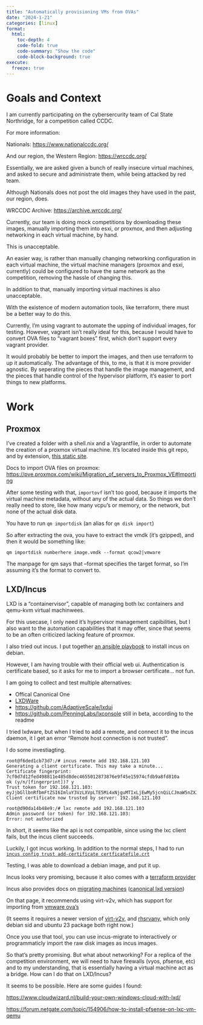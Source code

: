 ```yaml
---
title: "Automatically provisioning VMs from OVAs"
date: "2024-1-21"
categories: [linux]
format:
  html:
    toc-depth: 4
    code-fold: true
    code-summary: "Show the code"
    code-block-background: true
execute:
  freeze: true
---
```


# Goals and Context

I am currently participating on the cybersercurity team of Cal State Northridge, for a competition called CCDC.

For more information:

Nationals: <https://www.nationalccdc.org/>

And our region, the Western Region: <https://wrccdc.org/>

Essentially, we are asked given a bunch of really insecure virtual machines, and asked to secure and administrate them, while being attacked by red team. 

Although Nationals does not post the old images they have used in the past, our region, does. 

WRCCDC Archive: <https://archive.wrccdc.org/>

Currently, our team is doing mock competitions by downloading these images, manually importing them into esxi, or proxmox, and then adjusting networking in each virtual machine, by hand.

This is unacceptable. 

An easier way, is rather than manually changing networking configuration in each virtual machine, the virtual machine managers (proxmox and esxi, currently) could be configured to have the same network as the competition, removing the hassle of changing this. 

In addition to that, manually importing virtual machines is also unacceptable.

With the existence of modern automation tools, like terraform, there must be a better way to do this. 

Currently, I'm using vagrant to automate the upping of individual images, for testing. However, vagrant isn't really ideal for this, because I would have to convert OVA files to "vagrant boxes" first, which don't support every vagrant provider. 

It would probably be better to import the images, and then use terraform to up it automatically. The advantage of this, to me, is that it is more provider agnostic. By seperating the pieces that handle the image management, and the pieces that handle control of the hypervisor platform, it's easier to port things to new platforms. 

# Work

## Proxmox

I've created a folder with a shell.nix and a Vagrantfile, in order to automate the creation of a proxmox virtual machine. It's located inside this git repo, and by extension, [this static site](./proxmox/). 

Docs to import OVA files on proxmox: <https://pve.proxmox.com/wiki/Migration_of_servers_to_Proxmox_VE#Importing>

After some testing with that, `importovf` isn't too good, because it imports the virtual machine metadata, without any of the actual data. So things we don't really need to store, like how many vcpu's or memory, or the network, but none of the actual disk data. 

You have to run `qm importdisk` (an alias for `qm disk import`)

So after extracting the ova, you have to extract the vmdk (it's gzipped), and then it would be something like: 

`qm importdisk numberhere image.vmdk --format qcow2|vmware`

The manpage for qm says that --format specifies the target format, so I'm assuming it's the format to convert to.


## LXD/Incus

LXD is a "containervisor", capable of managing both lxc containers and qemu-kvm virtual machinwees. 

For this usecase, I only need it's hypervisor management capibilities, but I also want to the automation capabilities that it may offer, since that seems to be an often criticized lacking feature of proxmox. 

I also tried out incus. I put together [an ansible playbook](./vms/provisioners/debincus.yml) to install incus on debian. 

However, I am having trouble with their official web ui. Authentication is certificate based, so it asks for me to import a browser certificate... not fun.

I am going to collect and test multiple alternatives:

* Offical Canonical One 
* [LXDWare](https://lxdware.com/)
* <https://github.com/AdaptiveScale/lxdui>
* <https://github.com/PenningLabs/lxconsole> still in beta, according to the readme


I tried lxdware, but when I tried to add a remote, and connect it to the incus daemon, it I get an error "Remote host connection is not trusted".

I do some investiagting. 

```.default
root@f6ded1cb73d7:/# incus remote add 192.168.121.103
Generating a client certificate. This may take a minute...
Certificate fingerprint: 7cf0d7d12fed498811e485d8dec4655012873876e9f45e15974cfdb9a8fd810a
ok (y/n/[fingerprint])? y
Trust token for 192.168.121.103: eyJjbGllbnRfbmFtZSI6ImluY3VzLXVpLTE5Mi4xNjguMTIxLjEwMy5jcnQiLCJmaW5nZXJwcmludCI6IjdjZjBkN2QxMmZlZDQ5ODgxMWU0ODVkOGRlYzQ2NTUwMTI4NzM4NzZlOWY0NWUxNTk3NGNmZGI5YThmZDgxMGEiLCJhZGRyZXNzZXMiOlsiMTkyLjE2OC4xMjEuMTAzOjg0NDMiXSwic2VjcmV0IjoiMjRjNWNjZjkzZTgzMTBmNGRlMzAwMTgyOTc0YWE4Nzg1MDAxMTkzZWQ3NTEyYTk0ZjlmZGRkZWQwMzBkNWJkZSIsImV4cGlyZXNfYXQiOiIwMDAxLTAxLTAxVDAwOjAwOjAwWiJ9
Client certificate now trusted by server: 192.168.121.103
```

```.default
root@d90da14b48e9:/# lxc remote add 192.168.121.103
Admin password (or token) for 192.168.121.103:
Error: not authorized
```

In short, it seems like the api is not compatible, since using the lxc client fails, but the incus client succeeds. 


Luckily, I got incus working. In addition to the normal steps, I had to run [`incus config trust add-certificate certficatefile.crt`](https://discuss.linuxcontainers.org/t/incus-ui-install-error-using-token-not-authorized/18822/2)


Testing, I was able to download a debian image, and put it up.

Incus looks very promising, because it also comes with a [terraform provider](https://registry.terraform.io/providers/lxc/incus/latest/docs/resources/instance)

Incus also provides docs on [migrating machines](https://linuxcontainers.org/incus/docs/main/howto/server_migrate_lxd/) ([canonical lxd version](https://documentation.ubuntu.com/lxd/en/latest/migration/))



On that page, it recommends using virt-v2v, which has support for importing from [vmware ova's](https://libguestfs.org/virt-v2v-input-vmware.1.html)

(It seems it requires a newer version of [virt-v2v](https://libguestfs.org/virt-v2v.1.html), and [rhsrvany](https://github.com/rwmjones/rhsrvany), which only debian sid and ubuntu 23 package both right now.)

Once you use that tool, you can use incus-migrate to interactively or programmaticly import the raw disk images as incus images. 

So that's pretty promising. But what about networking? For a replica of the competition environment, we will need to have firewalls (vyos, pfsense, etc) and to my understanding, that is essentially having a virtual machine act as a bridge. How can I do that on LXD/Incus?

It seems to be possible. Here are some guides I found:

<https://www.cloudwizard.nl/build-your-own-windows-cloud-with-lxd/>

<https://forum.netgate.com/topic/154906/how-to-install-pfsense-on-lxc-vm-qemu>







